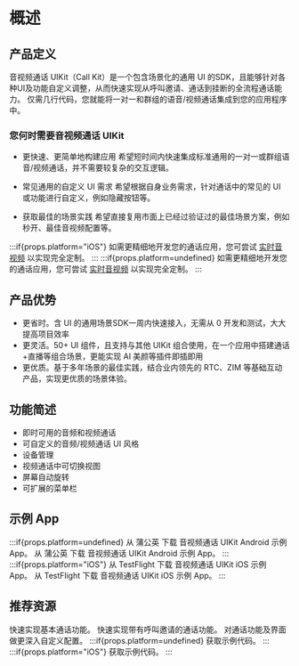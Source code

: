 # 概述

## 产品定义

音视频通话 UIKit（Call Kit）是一个包含场景化的通用 UI 的SDK，且能够针对各种UI及功能自定义调整，从而快速实现从呼叫邀请、通话到挂断的全流程通话能力。
仅需几行代码，您就能将一对一和群组的语音/视频通话集成到您的应用程序中。


### 您何时需要音视频通话 UIKit

- 更快速、更简单地构建应用
希望短时间内快速集成标准通用的一对一或群组语音/视频通话，并不需要较复杂的交互逻辑。

- 常见通用的自定义 UI 需求
希望根据自身业务需求，针对通话中的常见的 UI 或功能进行自定义，例如隐藏按钮等。

- 获取最佳的场景实践
希望直接复用市面上已经过验证过的最佳场景方案，例如秒开、最佳音视频配置等。

:::if{props.platform="iOS"}
如需更精细地开发您的通话应用，您可尝试 [实时音视频](https://doc-zh.zego.im/article/overview?key=ExpressVideoSDK&platform=ios&language=objective-c) 以实现完全定制。
:::
:::if{props.platform=undefined}
如需更精细地开发您的通话应用，您可尝试 [实时音视频](https://doc-zh.zego.im/article/overview?key=ExpressVideoSDK&platform=android&language=Java) 以实现完全定制。
:::

## 产品优势
- 更省时。含 UI 的通用场景SDK一周内快速接入，无需从 0 开发和测试，大大提高项目效率
- 更灵活。50+ UI 组件，且支持与其他 UIKit 组合使用，在一个应用中搭建通话+直播等组合场景，更能实现 AI 美颜等插件即插即用
- 更优质。基于多年场景的最佳实践，结合业内领先的 RTC、ZIM 等基础互动产品，实现更优质的场景体验。

## 功能简述

- 即时可用的音频和视频通话
- 可自定义的音频/视频通话 UI 风格
- 设备管理
- 视频通话中可切换视图
- 屏幕自动旋转
- 可扩展的菜单栏

## 示例 App

<CardGroup cols={2}>
:::if{props.platform=undefined}
<Card title="蒲公英（在线呼叫）" href="https://www.pgyer.com/5xYLmvGY" target="_blank">
  从 蒲公英 下载 音视频通话 UIKit Android 示例 App。
</Card>
<Card title="蒲公英（含离线呼叫）" href="https://www.pgyer.com/16af0d71ddb1758354dc55cddb48494e"  target="_blank">
  从 蒲公英 下载 音视频通话 UIKit Android 示例 App。
</Card>
:::
:::if{props.platform="iOS"}
  <Card title="TestFlight（无VoIP）" href="https://testflight.apple.com/join/orQ0uQzj"  target="_blank">
  从 TestFlight 下载 音视频通话 UIKit iOS 示例 App。
</Card>
<Card title="TestFlight（含VoIP）" href="https://testflight.apple.com/join/n558aDbS"  target="_blank">
  从 TestFlight 下载 音视频通话 UIKit iOS 示例 App。
</Card>
:::
</CardGroup>



## 推荐资源

<CardGroup cols={2}>
<Card title="快速开始（基本通话）" href="./Quick%20start.mdx">
快速实现基本通话功能。
</Card>
<Card title="快速开始（包含呼叫邀请）"  href="./Quick%20start%20(with%20call%20invitation).mdx">
快速实现带有呼叫邀请的通话功能。
</Card>
<Card title="自定义通话"  href="./Calling%20config/Overview.mdx">
对通话功能及界面做更深入自定义配置。
</Card>
:::if{props.platform=undefined}
<Card title="示例代码"  href="https://github.com/ZEGOCLOUD/zego_uikit_prebuilt_call_example_android" target="_blank">
获取示例代码。
</Card>
:::
:::if{props.platform="iOS"}
<Card title="示例代码"  href="https://github.com/ZEGOCLOUD/zego_uikit_prebuilt_call_example_ios" target="_blank">
获取示例代码。
</Card>
:::
</CardGroup>
